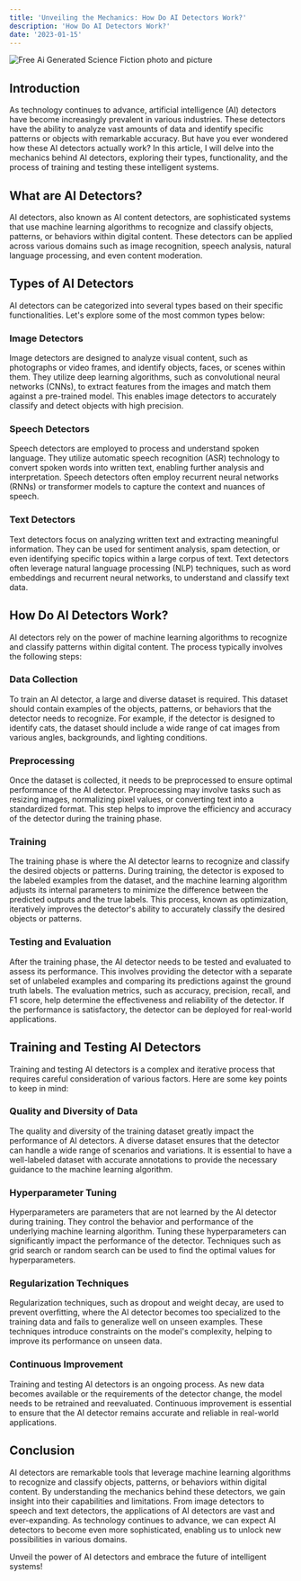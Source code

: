 ```yaml
---
title: 'Unveiling the Mechanics: How Do AI Detectors Work?'
description: 'How Do AI Detectors Work?'
date: '2023-01-15'
---
```


![Free Ai Generated Science Fiction photo and picture](https://cdn.pixabay.com/photo/2023/01/14/17/19/ai-generated-7718658_1280.jpg)

## Introduction

As technology continues to advance, artificial intelligence (AI) detectors have become increasingly prevalent in various industries. These detectors have the ability to analyze vast amounts of data and identify specific patterns or objects with remarkable accuracy. But have you ever wondered how these AI detectors actually work? In this article, I will delve into the mechanics behind AI detectors, exploring their types, functionality, and the process of training and testing these intelligent systems.

## What are AI Detectors?

AI detectors, also known as AI content detectors, are sophisticated systems that use machine learning algorithms to recognize and classify objects, patterns, or behaviors within digital content. These detectors can be applied across various domains such as image recognition, speech analysis, natural language processing, and even content moderation.

## Types of AI Detectors

AI detectors can be categorized into several types based on their specific functionalities. Let's explore some of the most common types below:

### Image Detectors

Image detectors are designed to analyze visual content, such as photographs or video frames, and identify objects, faces, or scenes within them. They utilize deep learning algorithms, such as convolutional neural networks (CNNs), to extract features from the images and match them against a pre-trained model. This enables image detectors to accurately classify and detect objects with high precision.

### Speech Detectors

Speech detectors are employed to process and understand spoken language. They utilize automatic speech recognition (ASR) technology to convert spoken words into written text, enabling further analysis and interpretation. Speech detectors often employ recurrent neural networks (RNNs) or transformer models to capture the context and nuances of speech.

### Text Detectors

Text detectors focus on analyzing written text and extracting meaningful information. They can be used for sentiment analysis, spam detection, or even identifying specific topics within a large corpus of text. Text detectors often leverage natural language processing (NLP) techniques, such as word embeddings and recurrent neural networks, to understand and classify text data.

## How Do AI Detectors Work?

AI detectors rely on the power of machine learning algorithms to recognize and classify patterns within digital content. The process typically involves the following steps:

### Data Collection

To train an AI detector, a large and diverse dataset is required. This dataset should contain examples of the objects, patterns, or behaviors that the detector needs to recognize. For example, if the detector is designed to identify cats, the dataset should include a wide range of cat images from various angles, backgrounds, and lighting conditions.

### Preprocessing

Once the dataset is collected, it needs to be preprocessed to ensure optimal performance of the AI detector. Preprocessing may involve tasks such as resizing images, normalizing pixel values, or converting text into a standardized format. This step helps to improve the efficiency and accuracy of the detector during the training phase.

### Training

The training phase is where the AI detector learns to recognize and classify the desired objects or patterns. During training, the detector is exposed to the labeled examples from the dataset, and the machine learning algorithm adjusts its internal parameters to minimize the difference between the predicted outputs and the true labels. This process, known as optimization, iteratively improves the detector's ability to accurately classify the desired objects or patterns.

### Testing and Evaluation

After the training phase, the AI detector needs to be tested and evaluated to assess its performance. This involves providing the detector with a separate set of unlabeled examples and comparing its predictions against the ground truth labels. The evaluation metrics, such as accuracy, precision, recall, and F1 score, help determine the effectiveness and reliability of the detector. If the performance is satisfactory, the detector can be deployed for real-world applications.

## Training and Testing AI Detectors

Training and testing AI detectors is a complex and iterative process that requires careful consideration of various factors. Here are some key points to keep in mind:

### Quality and Diversity of Data

The quality and diversity of the training dataset greatly impact the performance of AI detectors. A diverse dataset ensures that the detector can handle a wide range of scenarios and variations. It is essential to have a well-labeled dataset with accurate annotations to provide the necessary guidance to the machine learning algorithm.

### Hyperparameter Tuning

Hyperparameters are parameters that are not learned by the AI detector during training. They control the behavior and performance of the underlying machine learning algorithm. Tuning these hyperparameters can significantly impact the performance of the detector. Techniques such as grid search or random search can be used to find the optimal values for hyperparameters.

### Regularization Techniques

Regularization techniques, such as dropout and weight decay, are used to prevent overfitting, where the AI detector becomes too specialized to the training data and fails to generalize well on unseen examples. These techniques introduce constraints on the model's complexity, helping to improve its performance on unseen data.

### Continuous Improvement

Training and testing AI detectors is an ongoing process. As new data becomes available or the requirements of the detector change, the model needs to be retrained and reevaluated. Continuous improvement is essential to ensure that the AI detector remains accurate and reliable in real-world applications.

## Conclusion

AI detectors are remarkable tools that leverage machine learning algorithms to recognize and classify objects, patterns, or behaviors within digital content. By understanding the mechanics behind these detectors, we gain insight into their capabilities and limitations. From image detectors to speech and text detectors, the applications of AI detectors are vast and ever-expanding. As technology continues to advance, we can expect AI detectors to become even more sophisticated, enabling us to unlock new possibilities in various domains.

Unveil the power of AI detectors and embrace the future of intelligent systems!
